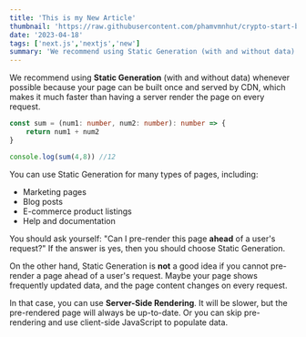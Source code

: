 ```yaml
---
title: 'This is my New Article'
thumbnail: 'https://raw.githubusercontent.com/phamvmnhut/crypto-start-blog-data/main/images/ssg-benefits.PNG'
date: '2023-04-18'
tags: ['next.js','nextjs','new']
summary: 'We recommend using Static Generation (with and without data) whenever possible because your page can be built once and served by CDN, which makes it much faster than having a server render the page on every request.'
---
```


We recommend using **Static Generation** (with and without data) whenever possible because your page can be built once and served by CDN, which makes it much faster than having a server render the page on every request.

```ts
const sum = (num1: number, num2: number): number => {
    return num1 + num2
}

console.log(sum(4,8)) //12
```

You can use Static Generation for many types of pages, including:

- Marketing pages
- Blog posts
- E-commerce product listings
- Help and documentation

You should ask yourself: "Can I pre-render this page **ahead** of a user's request?" If the answer is yes, then you should choose Static Generation.

On the other hand, Static Generation is **not** a good idea if you cannot pre-render a page ahead of a user's request. Maybe your page shows frequently updated data, and the page content changes on every request.

In that case, you can use **Server-Side Rendering**. It will be slower, but the pre-rendered page will always be up-to-date. Or you can skip pre-rendering and use client-side JavaScript to populate data.